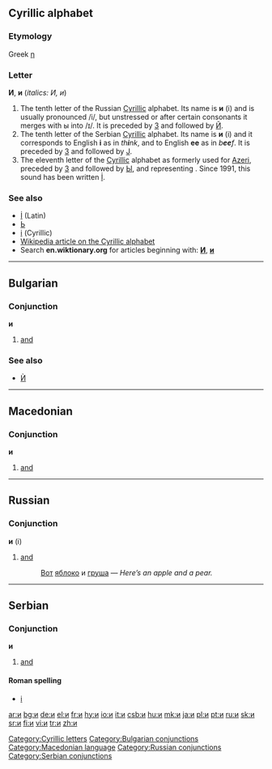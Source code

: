 {{see|Appendix:Variations of 'i'}}

==Cyrillic alphabet==

===Etymology===
Greek [[η]]

===Letter===
'''И''', '''и''' (''italics: И, и'')

# The tenth letter of the Russian [[Cyrillic]] alphabet. Its name is '''и''' (i) and is usually pronounced /i/, but unstressed or after certain consonants it merges with ы into /ɪ/. It is preceded by [[з|З]] and followed by [[й|Й]].
# The tenth letter of the Serbian [[Cyrillic]] alphabet. Its name is '''и''' (i) and it corresponds to English '''i''' as in ''th'''i'''nk'', and to English '''ee''' as in ''b'''ee'''f''. It is preceded by [[з|З]] and followed by [[ј|Ј]].
# The eleventh letter of the [[Cyrillic]] alphabet as formerly used for [[Azeri]], preceded by [[з|З]] and followed by [[ы|Ы]], and representing {{IPAchar|/ɪ/}}. Since 1991, this sound has been written [[İ]].

===See also===
*[[İ]] (Latin)
*[[ь|Ь]]
*[[і]] (Cyrillic)
*[[w:Cyrillic alphabet|Wikipedia article on the Cyrillic alphabet]]
*Search '''en.wiktionary.org''' for articles beginning with: '''[http://en.wiktionary.org/w/index.php?title=Special%3AAllpages&from=%D0%98&namespace=0 И]''', '''[http://en.wiktionary.org/w/index.php?title=Special%3AAllpages&from=%D0%B8&namespace=0 и]'''

[[Category:Cyrillic letters]]

----

==Bulgarian==
[[Category:Bulgarian conjunctions]]
===Conjunction===
'''и'''

#[[and]]

===See also===
*[[Ѝ]]


----
==Macedonian==

===Conjunction===
'''и'''

# [[and]]

[[Category:Macedonian language]]

----

==Russian==

===Conjunction===
'''и''' (i)

# [[and]]
#:[[Вот]] [[яблоко]] и [[груша]] — ''Here’s an apple and a pear.''

[[Category:Russian conjunctions]]

----

==Serbian==

===Conjunction===
'''и'''

# [[and]]

====Roman spelling====
*[[i#Serbian|i]]

[[Category:Serbian conjunctions]]

[[ar:и]]
[[bg:и]]
[[de:и]]
[[el:и]]
[[fr:и]]
[[hy:и]]
[[io:и]]
[[it:и]]
[[csb:и]]
[[hu:и]]
[[mk:и]]
[[ja:и]]
[[pl:и]]
[[pt:и]]
[[ru:и]]
[[sk:и]]
[[sr:и]]
[[fi:и]]
[[vi:и]]
[[tr:и]]
[[zh:и]]